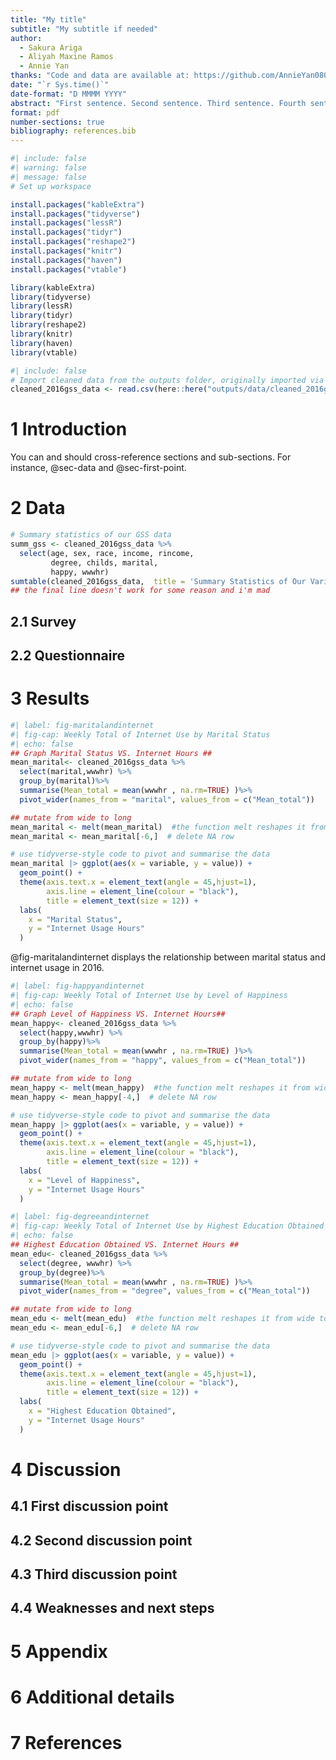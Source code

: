 ```yaml
---
title: "My title"
subtitle: "My subtitle if needed"
author: 
  - Sakura Ariga
  - Aliyah Maxine Ramos
  - Annie Yan
thanks: "Code and data are available at: https://github.com/AnnieYan0807/GSS-data-analysis.git."
date: "`r Sys.time()`"
date-format: "D MMMM YYYY"
abstract: "First sentence. Second sentence. Third sentence. Fourth sentence."
format: pdf
number-sections: true
bibliography: references.bib
---
```


```r
#| include: false
#| warning: false
#| message: false
# Set up workspace 

install.packages("kableExtra")
install.packages("tidyverse")
install.packages("lessR")
install.packages("tidyr")
install.packages("reshape2")
install.packages("knitr")
install.packages("haven")
install.packages("vtable")

library(kableExtra)
library(tidyverse)
library(lessR)
library(tidyr)
library(reshape2)
library(knitr)
library(haven)
library(vtable)
```

```r
#| include: false
# Import cleaned data from the outputs folder, originally imported via the 01-download_data.R file
cleaned_2016gss_data <- read.csv(here::here("outputs/data/cleaned_2016gss_data.csv"))
```

# 1 Introduction

You can and should cross-reference sections and sub-sections. For instance, @sec-data and @sec-first-point.

# 2 Data {#sec-data}

```r
# Summary statistics of our GSS data 
summ_gss <- cleaned_2016gss_data %>% 
  select(age, sex, race, income, rincome, 
         degree, childs, marital,
         happy, wwwhr)
sumtable(cleaned_2016gss_data,  title = 'Summary Statistics of Our Variables', out = 'kable')
## the final line doesn't work for some reason and i'm mad
```

## 2.1 Survey

## 2.2 Questionnaire

# 3 Results

```r
#| label: fig-maritalandinternet
#| fig-cap: Weekly Total of Internet Use by Marital Status
#| echo: false
## Graph Marital Status VS. Internet Hours ##
mean_marital<- cleaned_2016gss_data %>%
  select(marital,wwwhr) %>%
  group_by(marital)%>%
  summarise(Mean_total = mean(wwwhr , na.rm=TRUE) )%>%
  pivot_wider(names_from = "marital", values_from = c("Mean_total"))

## mutate from wide to long 
mean_marital <- melt(mean_marital)  #the function melt reshapes it from wide to long
mean_marital <- mean_marital[-6,]  # delete NA row

# use tidyverse-style code to pivot and summarise the data 
mean_marital |> ggplot(aes(x = variable, y = value)) + 
  geom_point() +
  theme(axis.text.x = element_text(angle = 45,hjust=1), 
        axis.line = element_line(colour = "black"),
        title = element_text(size = 12)) +
  labs(
    x = "Marital Status",
    y = "Internet Usage Hours"
  )
```
@fig-maritalandinternet displays the relationship between marital status and internet usage in 2016. 

```r
#| label: fig-happyandinternet
#| fig-cap: Weekly Total of Internet Use by Level of Happiness
#| echo: false
## Graph Level of Happiness VS. Internet Hours##
mean_happy<- cleaned_2016gss_data %>%
  select(happy,wwwhr) %>%
  group_by(happy)%>%
  summarise(Mean_total = mean(wwwhr , na.rm=TRUE) )%>%
  pivot_wider(names_from = "happy", values_from = c("Mean_total"))

## mutate from wide to long 
mean_happy <- melt(mean_happy)  #the function melt reshapes it from wide to long
mean_happy <- mean_happy[-4,]  # delete NA row

# use tidyverse-style code to pivot and summarise the data 
mean_happy |> ggplot(aes(x = variable, y = value)) + 
  geom_point() +
  theme(axis.text.x = element_text(angle = 45,hjust=1), 
        axis.line = element_line(colour = "black"),
        title = element_text(size = 12)) +
  labs(
    x = "Level of Happiness",
    y = "Internet Usage Hours"
  )
```


```r
#| label: fig-degreeandinternet
#| fig-cap: Weekly Total of Internet Use by Highest Education Obtained
#| echo: false
## Highest Education Obtained VS. Internet Hours ##
mean_edu<- cleaned_2016gss_data %>%
  select(degree, wwwhr) %>%
  group_by(degree)%>%
  summarise(Mean_total = mean(wwwhr , na.rm=TRUE) )%>%
  pivot_wider(names_from = "degree", values_from = c("Mean_total"))

## mutate from wide to long 
mean_edu <- melt(mean_edu)  #the function melt reshapes it from wide to long
mean_edu <- mean_edu[-6,]  # delete NA row

# use tidyverse-style code to pivot and summarise the data 
mean_edu |> ggplot(aes(x = variable, y = value)) + 
  geom_point() +
  theme(axis.text.x = element_text(angle = 45,hjust=1), 
        axis.line = element_line(colour = "black"),
        title = element_text(size = 12)) +
  labs(
    x = "Highest Education Obtained",
    y = "Internet Usage Hours"
  )
```


# 4 Discussion

## 4.1 First discussion point {#sec-first-point}

## 4.2 Second discussion point

## 4.3 Third discussion point

## 4.4 Weaknesses and next steps

# 5 Appendix {.unnumbered}

# 6 Additional details

# 7 References
